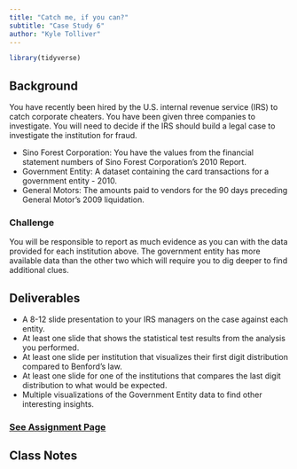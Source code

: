 ```yaml
---
title: "Catch me, if you can?"
subtitle: "Case Study 6"
author: "Kyle Tolliver"
---
```


```r
library(tidyverse)
```

## Background

You have recently been hired by the U.S. internal revenue service (IRS) to catch corporate cheaters. You have been given three companies to investigate. You will need to decide if the IRS should build a legal case to investigate the institution for fraud.

* Sino Forest Corporation: You have the values from the financial statement numbers of Sino Forest Corporation’s 2010 Report.
* Government Entity: A dataset containing the card transactions for a government entity - 2010.
* General Motors: The amounts paid to vendors for the 90 days preceding General Motor’s 2009 liquidation.

### Challenge

You will be responsible to report as much evidence as you can with the data provided for each institution above. The government entity has more available data than the other two which will require you to dig deeper to find additional clues.

## Deliverables

* A 8-12 slide presentation to your IRS managers on the case against each entity.
* At least one slide that shows the statistical test results from the analysis you performed.
* At least one slide per institution that visualizes their first digit distribution compared to Benford’s law.
* At least one slide for one of the institutions that compares the last digit distribution to what would be expected.
* Multiple visualizations of the Government Entity data to find other interesting insights.

### [See Assignment Page](./assign.html)

## Class Notes

